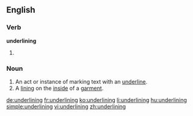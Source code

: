 ==English==

===Verb===
'''underlining'''

# {{present participle of|[[underline]]}}

===Noun===
{{en-noun}}

# An act or instance of marking text with an [[underline]].
# A [[lining]] on the [[inside]] of a [[garment]].

[[de:underlining]]
[[fr:underlining]]
[[ko:underlining]]
[[li:underlining]]
[[hu:underlining]]
[[simple:underlining]]
[[vi:underlining]]
[[zh:underlining]]